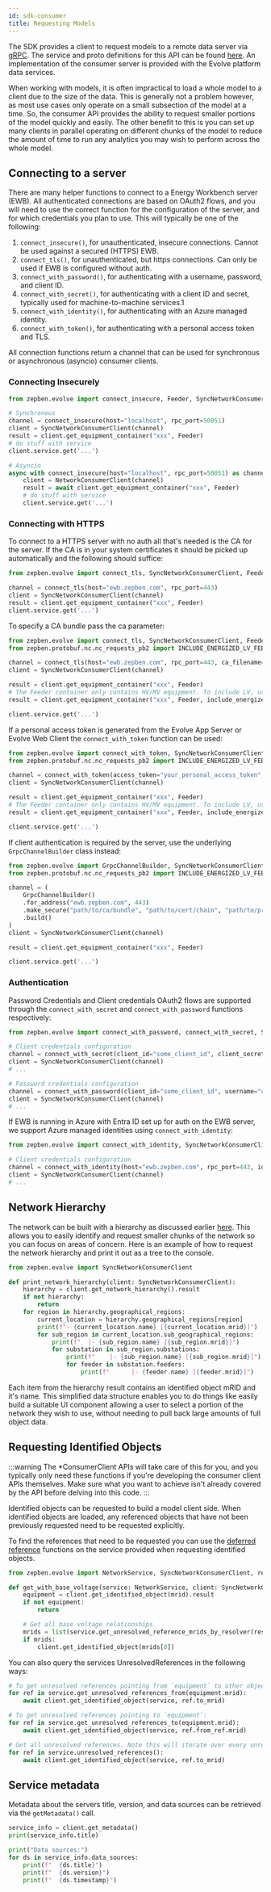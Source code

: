 ```yaml
---
id: sdk-consumer
title: Requesting Models
---
```



The SDK provides a client to request models to a remote data server via [gRPC](https://grpc.io/). The service and proto 
definitions for this API can be found [here](https://github.com/zepben/evolve-grpc). An implementation of the consumer 
server is provided with the Evolve platform data services.

When working with models, it is often impractical to load a whole model to a client due to the size of the data. This 
is generally not a problem however, as most use cases only operate on a small subsection of the model at a time. So, the 
consumer API provides the ability to request smaller portions of the model quickly and easily. The other benefit to this
is you can set up many clients in parallel operating on different chunks of the model to reduce the amount of time to
run any analytics you may wish to perform across the whole model.

## Connecting to a server

There are many helper functions to connect to a Energy Workbench server (EWB). All authenticated connections are based on OAuth2 flows, and
you will need to use the correct function for the configuration of the server, and for which credentials you plan to use.
This will typically be one of the following:

1. `connect_insecure()`, for unauthenticated, insecure connections. Cannot be used against a secured (HTTPS) EWB.
1. `connect_tls()`, for unauthenticated, but https connections. Can only be used if EWB is configured without auth.
1. `connect_with_password()`, for authenticating with a username, password, and client ID.
1. `connect_with_secret()`, for authenticating with a client ID and secret, typically used for machine-to-machine services.1
1. `connect_with_identity()`, for authenticating with an Azure managed identity.
1. `connect_with_token()`, for authenticating with a personal access token and TLS.

All connection functions return a channel that can be used for synchronous or asynchronous (asyncio) consumer clients.

### Connecting Insecurely

```python
from zepben.evolve import connect_insecure, Feeder, SyncNetworkConsumerClient, NetworkConsumerClient

# Synchronous
channel = connect_insecure(host="localhost", rpc_port=50051)
client = SyncNetworkConsumerClient(channel)
result = client.get_equipment_container("xxx", Feeder)
# do stuff with service
client.service.get('...')

# Asyncio
async with connect_insecure(host="localhost", rpc_port=50051) as channel:
    client = NetworkConsumerClient(channel)
    result = await client.get_equipment_container("xxx", Feeder)
    # do stuff with service
    client.service.get('...')
```

### Connecting with HTTPS

To connect to a HTTPS server with no auth all that's needed is the CA for the server. If the CA is in your system certificates it should be picked up
automatically and the following should suffice:

```python
from zepben.evolve import connect_tls, SyncNetworkConsumerClient, Feeder

channel = connect_tls(host="ewb.zepben.com", rpc_port=443)
client = SyncNetworkConsumerClient(channel)
result = client.get_equipment_container("xxx", Feeder)
client.service.get('...')
```

To specify a CA bundle pass the ca parameter:
```python
from zepben.evolve import connect_tls, SyncNetworkConsumerClient, Feeder
from zepben.protobuf.nc.nc_requests_pb2 import INCLUDE_ENERGIZED_LV_FEEDERS

channel = connect_tls(host="ewb.zepben.com", rpc_port=443, ca_filename="path/to/ca/bundle")
client = SyncNetworkConsumerClient(channel)

result = client.get_equipment_container("xxx", Feeder)
# The Feeder container only contains HV/MV equipment. To include LV, use the following line instead:
result = client.get_equipment_container("xxx", Feeder, include_energized_containers=INCLUDE_ENERGIZED_LV_FEEDERS)

client.service.get('...')
```

If a personal access token is generated from the Evolve App Server or Evolve Web Client the `connect_with_token` function can be used:
```python
from zepben.evolve import connect_with_token, SyncNetworkConsumerClient, Feeder
from zepben.protobuf.nc.nc_requests_pb2 import INCLUDE_ENERGIZED_LV_FEEDERS

channel = connect_with_token(access_token="your_personal_access_token", host="ewb.zepben.com", rpc_port=443, ca_filename="path/to/ca/bundle")
client = SyncNetworkConsumerClient(channel)

result = client.get_equipment_container("xxx", Feeder)
# The Feeder container only contains HV/MV equipment. To include LV, use the following line instead:
result = client.get_equipment_container("xxx", Feeder, include_energized_containers=INCLUDE_ENERGIZED_LV_FEEDERS)

client.service.get('...')
```

If client authentication is required by the server, use the underlying `GrpcChannelBuilder` class instead:
```python
from zepben.evolve import GrpcChannelBuilder, SyncNetworkConsumerClient, Feeder
from zepben.protobuf.nc.nc_requests_pb2 import INCLUDE_ENERGIZED_LV_FEEDERS

channel = (
    GrpcChannelBuilder()
    .for_address("ewb.zepben.com", 443)
    .make_secure("path/to/ca/bundle", "path/to/cert/chain", "path/to/private/key")
    .build()
)
client = SyncNetworkConsumerClient(channel)

result = client.get_equipment_container("xxx", Feeder)

client.service.get('...')
```

### Authentication

Password Credentials and Client credentials OAuth2 flows are supported through the `connect_with_secret` and `connect_with_password` functions respectively:

```python
from zepben.evolve import connect_with_password, connect_with_secret, SyncNetworkConsumerClient

# Client credentials configuration
channel = connect_with_secret(client_id="some_client_id", client_secret="some_client_secret", host="ewb.zepben.com", rpc_port=443)
client = SyncNetworkConsumerClient(channel)
# ...

# Password credentials configuration
channel = connect_with_password(client_id="some_client_id", username="user@email.com", password="password1", host="ewb.zepben.com", rpc_port=443)
client = SyncNetworkConsumerClient(channel)
# ...
```

If EWB is running in Azure with Entra ID set up for auth on the EWB server, we support Azure managed identities using `connect_with_identity`:

```python
from zepben.evolve import connect_with_identity, SyncNetworkConsumerClient

# Client credentials configuration
channel = connect_with_identity(host="ewb.zepben.com", rpc_port=443, identity_url="http://169.254.169.254/metadata/identity/oauth2/token?api-version=2018-02-01&resource=<SOME_IDENTIFIER>")
client = SyncNetworkConsumerClient(channel)
# ...
```

## Network Hierarchy

The network can be built with a hierarchy as discussed earlier [here](datamodel.mdx#network-hierarchy). This allows you
to easily identify and request smaller chunks of the network so you can focus on areas of concern. Here is an example
of how to request the network hierarchy and print it out as a tree to the console.

```python
from zepben.evolve import SyncNetworkConsumerClient

def print_network_hierarchy(client: SyncNetworkConsumerClient):
    hierarchy = client.get_network_hierarchy().result
    if not hierarchy:
        return
    for region in hierarchy.geographical_regions:
        current_location = hierarchy.geographical_regions[region]
        print(f"- {current_location.name} [{current_location.mrid}]")
        for sub_region in current_location.sub_geographical_regions:
            print(f"  |- {sub_region.name} [{sub_region.mrid}]")
            for substation in sub_region.substations:
                print(f"    |- {sub_region.name} [{sub_region.mrid}]")
                for feeder in substation.feeders:
                    print(f"      |- {feeder.name} [{feeder.mrid}]")
```

Each item from the hierarchy result contains an identified object mRID and it's name. This simplified data structure
enables you to do things like easily build a suitable UI component allowing a user to select a portion of the network
they wish to use, without needing to pull back large amounts of full object data.

## Requesting Identified Objects

:::warning
The *ConsumerClient APIs will take care of this for you, and you typically only need these functions if you're
developing the consumer client APIs themselves. Make sure what you want to achieve isn't already covered by the
API before delving into this code.
:::

Identified objects can be requested to build a model client side. When identified objects are loaded, any referenced
objects that have not been previously requested need to be requested explicitly.

To find the references that need to be requested you can use the [deferred reference](services.mdx#deferred-references)
functions on the service provided when requesting identified objects.

```python
from zepben.evolve import NetworkService, SyncNetworkConsumerClient, resolver

def get_with_base_voltage(service: NetworkService, client: SyncNetworkConsumerClient, mrid: str):
    equipment = client.get_identified_object(mrid).result
    if not equipment:
        return

    # Get all base voltage relationships
    mrids = list(service.get_unresolved_reference_mrids_by_resolver(resolver.ce_base_voltage(equipment)))
    if mrids:
        client.get_identified_object(mrids[0])
```

You can also query the services UnresolvedReferences in the following ways:

```python
# To get unresolved references pointing from `equipment` to other objects:
for ref in service.get_unresolved_references_from(equipment.mrid):
    await client.get_identified_object(service, ref.to_mrid)

# To get unresolved references pointing to `equipment`:
for ref in service.get_unresolved_references_to(equipment.mrid):
    await client.get_identified_object(service, ref.from_ref.mrid)

# Get all unresolved references. Note this will iterate over every unresolved reference and is likely undesirable. You should prefer to use the above two methods.
for ref in service.unresolved_references():
    await client.get_identified_object(service, ref.to_mrid)
```

## Service metadata

Metadata about the servers title, version, and data sources can be retrieved via the `getMetadata()` call.

```python
service_info = client.get_metadata()
print(service_info.title)

print("Data sources:")
for ds in service_info.data_sources:
    print(f"  {ds.title}")
    print(f"  {ds.version}")
    print(f"  {ds.timestamp}")
```
